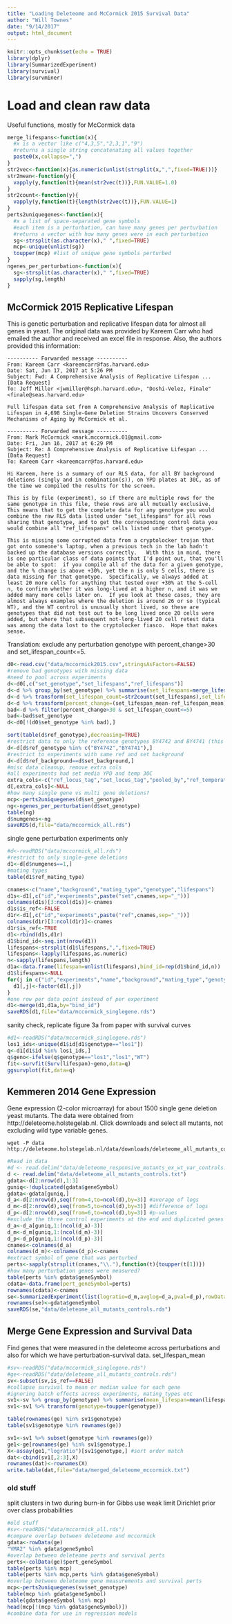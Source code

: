```yaml
---
title: "Loading Deleteome and McCormick 2015 Survival Data"
author: "Will Townes"
date: "9/14/2017"
output: html_document
---
```


```r
knitr::opts_chunk$set(echo = TRUE)
library(dplyr)
library(SummarizedExperiment)
library(survival)
library(survminer)
```

# Load and clean raw data

Useful functions, mostly for McCormick data

```r
merge_lifespans<-function(x){
  #x is a vector like c("4,3,5","2,3,1","9")
  #returns a single string concatenating all values together
  paste0(x,collapse=",")
}
str2vec<-function(x){as.numeric(unlist(strsplit(x,",",fixed=TRUE)))}
str2mean<-function(y){
  vapply(y,function(t){mean(str2vec(t))},FUN.VALUE=1.0)
}
str2count<-function(y){
  vapply(y,function(t){length(str2vec(t))},FUN.VALUE=1)
}
perts2uniquegenes<-function(x){
  #x a list of space-separated gene symbols
  #each item is a perturbation, can have many genes per perturbation
  #returns a vector with how many genes were in each perturbation
  sg<-strsplit(as.character(x)," ",fixed=TRUE)
  mcp<-unique(unlist(sg))
  toupper(mcp) #list of unique gene symbols perturbed
}
ngenes_per_perturbation<-function(x){
  sg<-strsplit(as.character(x)," ",fixed=TRUE)
  sapply(sg,length)
}
```

## McCormick 2015 Replicative Lifespan

This is genetic perturbation and replicative lifespan data for almost all genes in yeast. The original data was provided by Kareem Carr who had emailed the author and received an excel file in response. Also, the authors provided this information:

```
---------- Forwarded message ----------
From: Kareem Carr <kareemcarr@fas.harvard.edu>
Date: Sat, Jun 17, 2017 at 5:26 PM
Subject: Fwd: A Comprehensive Analysis of Replicative Lifespan ... [Data Request]
To: Jeff Miller <jwmiller@hsph.harvard.edu>, "Doshi-Velez, Finale" <finale@seas.harvard.edu>

Full lifespan data set from A Comprehensive Analysis of Replicative Lifespan in 4,698 Single-Gene Deletion Strains Uncovers Conserved Mechanisms of Aging by McCormick et al.

---------- Forwarded message ----------
From: Mark McCormick <mark.mccormick.01@gmail.com>
Date: Fri, Jun 16, 2017 at 6:29 PM
Subject: Re: A Comprehensive Analysis of Replicative Lifespan ... [Data Request]
To: Kareem Carr <kareemcarr@fas.harvard.edu>

Hi Kareem, here is a summary of our RLS data, for all BY background deletions (singly and in combination(s)), on YPD plates at 30C, as of the time we compiled the results for the screen.

This is by file (experiment), so if there are multiple rows for the same genotype in this file, these rows are all mutually exclusive.  This means that to get the complete data for any genotype you would combine the raw RLS data listed under "set_lifespans" for all rows sharing that genotype, and to get the corresponding control data you would combine all "ref_lifespans" cells listed under that genotype.

This is missing some corrupted data from a cryptolocker trojan that got onto someone's laptop, when a previous tech in the lab hadn't backed up the database versions correctly.   With this in mind, there is one particular class of data points that I'd point out, that you'll be able to spot:  if you compile all of the data for a given genotype, and the % change is above +30%, yet the n is only 5 cells, there is data missing for that genotype.  Specifically, we always added at least 20 more cells for anything that tested over +30% at the 5-cell n, to confirm whether it was long-lived at a higher n, and it was we added many more cells later on.  If you look at these cases, they are almost always examples where the deletion is around 26 or so (typical WT), and the WT control is unusually short lived, so these are genotypes that did not test out to be long lived once 20 cells were added, but where that subsequent not-long-lived 20 cell retest data was among the data lost to the cryptolocker fiasco.  Hope that makes sense.
```
Translation: exclude any perturbation genotype with percent_change>30 and set_lifespan_count<=5.

```r
d0<-read.csv("data/mccormick2015.csv",stringsAsFactors=FALSE)
#remove bad genotypes with missing data
#need to pool across experiments
d<-d0[,c("set_genotype","set_lifespans","ref_lifespans")]
d<-d %>% group_by(set_genotype) %>% summarise(set_lifespans=merge_lifespans(set_lifespans),ref_lifespans=merge_lifespans(ref_lifespans))
d<-d %>% transform(set_lifespan_count=str2count(set_lifespans),set_lifespan_mean=str2mean(set_lifespans),ref_lifespan_mean=str2mean(ref_lifespans))
d<-d %>% transform(percent_change=(set_lifespan_mean-ref_lifespan_mean)*100/ref_lifespan_mean)
bad<-d %>% filter(percent_change>30 & set_lifespan_count<=5)
bad<-bad$set_genotype
d<-d0[!(d0$set_genotype %in% bad),]

sort(table(d$ref_genotype),decreasing=TRUE)
#restrict data to only the reference genotypes BY4742 and BY4741 (this is almost everything)
d<-d[d$ref_genotype %in% c("BY4742","BY4741"),]
#restrict to experiments with same ref and set background
d<-d[d$ref_background==d$set_background,]
#misc data cleanup, remove extra cols
#all experiments had set media YPD and temp 30C
extra_cols<-c("ref_locus_tag","set_locus_tag","pooled_by","ref_temperature","set_temperature","set_media","ref_media")
d[,extra_cols]<-NULL
#how many single gene vs multi gene deletions?
mcp<-perts2uniquegenes(d$set_genotype)
ng<-ngenes_per_perturbation(d$set_genotype)
table(ng)
d$numgenes<-ng
saveRDS(d,file="data/mccormick_all.rds")
```

single gene perturbation experiments only

```r
#d<-readRDS("data/mccormick_all.rds")
#restrict to only single-gene deletions
d1<-d[d$numgenes==1,]
#mating types
table(d1$ref_mating_type)

cnames<-c("name","background","mating_type","genotype","lifespans")
d1s<-d1[,c("id","experiments",paste("set",cnames,sep="_"))]
colnames(d1s)[3:ncol(d1s)]<-cnames
d1s$is_ref<-FALSE
d1r<-d1[,c("id","experiments",paste("ref",cnames,sep="_"))]
colnames(d1r)[3:ncol(d1r)]<-cnames
d1r$is_ref<-TRUE
d1<-rbind(d1s,d1r)
d1$bind_id<-seq.int(nrow(d1))
lifespans<-strsplit(d1$lifespans,",",fixed=TRUE)
lifespans<-lapply(lifespans,as.numeric)
n<-sapply(lifespans,length)
d1a<-data.frame(lifespan=unlist(lifespans),bind_id=rep(d1$bind_id,n))
d1$lifespans<-NULL
for(j in c("id","experiments","name","background","mating_type","genotype")){
  d1[,j]<-factor(d1[,j])
}
#one row per data point instead of per experiment
d1<-merge(d1,d1a,by="bind_id")
saveRDS(d1,file="data/mccormick_singlegene.rds")
```

sanity check, replicate figure 3a from paper with survival curves

```r
#d1<-readRDS("data/mccormick_singlegene.rds")
los1_ids<-unique(d1$id[d1$genotype=="los1"])
q<-d1[d1$id %in% los1_ids,]
q$geno<-ifelse(q$genotype=="los1","los1","WT")
fit<-survfit(Surv(lifespan)~geno,data=q)
ggsurvplot(fit,data=q)
```

## Kemmeren 2014 Gene Expression

Gene expression (2-color microarray) for about 1500 single gene deletion yeast mutants. The data were obtained from http://deleteome.holstegelab.nl. Click downloads and select all mutants, not excluding wild type variable genes.

```
wget -P data http://deleteome.holstegelab.nl/data/downloads/deleteome_all_mutants_controls.txt
```

```r
#Read in data
#d <- read.delim("data/deleteome_responsive_mutants_ex_wt_var_controls.txt")
d <- read.delim("data/deleteome_all_mutants_controls.txt")
gdata<-d[2:nrow(d),1:3]
guniq<-!duplicated(gdata$geneSymbol)
gdata<-gdata[guniq,]
d_a<-d[2:nrow(d),seq(from=4,to=ncol(d),by=3)] #average of logs
d_m<-d[2:nrow(d),seq(from=5,to=ncol(d),by=3)] #difference of logs
d_p<-d[2:nrow(d),seq(from=6,to=ncol(d),by=3)] #p-values
#exclude the three control experiments at the end and duplicated genes
d_a<-d_a[guniq,1:(ncol(d_a)-3)]
d_m<-d_m[guniq,1:(ncol(d_m)-3)]
d_p<-d_p[guniq,1:(ncol(d_p)-3)]
cnames<-colnames(d_a)
colnames(d_m)<-colnames(d_p)<-cnames
#extract symbol of gene that was perturbed
perts<-sapply(strsplit(cnames,"\\."),function(t){toupper(t[1])})
#how many perturbation genes were measured?
table(perts %in% gdata$geneSymbol)
cdata<-data.frame(pert_geneSymbol=perts)
rownames(cdata)<-cnames
se<-SummarizedExperiment(list(logratio=d_m,avglog=d_a,pval=d_p),rowData=gdata,colData=cdata,metadata=list("logratio: M values, avglog: A values, the expression values are a contrast between gene knockout perturbation versus control"))
rownames(se)<-gdata$geneSymbol
saveRDS(se,"data/deleteome_all_mutants_controls.rds")
```

## Merge Gene Expression and Survival Data

Find genes that were measured in the deleteome across perturbations and also for which we have perturbation-survival data.
set_lifespan_mean

```r
#sv<-readRDS("data/mccormick_singlegene.rds")
#ge<-readRDS("data/deleteome_all_mutants_controls.rds")
sv<-subset(sv,is_ref==FALSE)
#collapse survival to mean or median value for each gene
#ignoring batch effects across experiments, mating_types etc
sv1<-sv %>% group_by(genotype) %>% summarise(mean_lifespan=mean(lifespan),median_lifespan=median(lifespan))
sv1<-sv1 %>% transform(genotype=toupper(genotype))

table(rownames(ge) %in% sv1$genotype)
table(sv1$genotype %in% rownames(ge))

sv1<-sv1 %>% subset(genotype %in% rownames(ge))
ge1<-ge[rownames(ge) %in% sv1$genotype,]
X<-assay(ge1,"logratio")[sv1$genotype,] #sort order match
dat<-cbind(sv1[,2:3],X)
rownames(dat)<-rownames(X)
write.table(dat,file="data/merged_deleteome_mccormick.txt")
```

### old stuff

split clusters in two during burn-in for Gibbs
use weak limit Dirichlet prior over class probabilities

```r
#old stuff
#sv<-readRDS("data/mccormick_all.rds")
#compare overlap between deleteome and mccormick
gdata<-rowData(ge)
"VMA2" %in% gdata$geneSymbol
#overlap between deleteome perts and survival perts
perts<-colData(ge)$pert_geneSymbol
table(perts %in% mcp)
table(perts %in% mcp,perts %in% gdata$geneSymbol)
#overlap between deleteome gene measurements and survival perts
mcp<-perts2uniquegenes(sv$set_genotype)
table(mcp %in% gdata$geneSymbol)
table(gdata$geneSymbol %in% mcp)
head(mcp[!(mcp %in% gdata$geneSymbol)])
#combine data for use in regression models
```